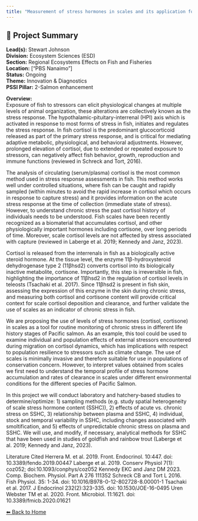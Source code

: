 ```yaml
---
title: "Measurement of stress hormones in scales and its application for the identification of conditions causing chronic stress in Pacific Salmon."
---
```


## 🧬 Project Summary

**Lead(s):** Stewart Johnson  
**Division:** Ecosystem Sciences (ESD)  
**Section:** Regional Ecosystems Effects on Fish and Fisheries  
**Location:** ["PBS Nanaimo"]  
**Status:** Ongoing  
**Theme:** Innovation & Diagnostics  
**PSSI Pillar:** 2-Salmon enhancement  

**Overview:**  
Exposure of fish to stressors can elicit physiological changes at multiple
levels of animal organization, these alterations are collectively known as the
stress response. The hypothalamic-pituitary-interrenal (HPI) axis which is
activated in response to most forms of stress in fish, initiates and regulates
the stress response. In fish cortisol is the predominant glucocorticoid
released as part of the primary stress response, and is critical for mediating
adaptive metabolic, physiological, and behavioral adjustments. However,
prolonged elevation of cortisol, due to extended or repeated exposure to
stressors, can negatively affect fish behavior, growth, reproduction and
immune functions (reviewed in Schreck and Tort, 2016).

The analysis of circulating (serum/plasma) cortisol is the most common method
used in stress response assessments in fish. This method works well under
controlled situations, where fish can be caught and rapidly sampled (within
minutes to avoid the rapid increase in cortisol which occurs in response to
capture stress) and it provides information on the acute stress response at
the time of collection (immediate state of stress). However, to understand
chronic stress the past cortisol history of individuals needs to be
understood. Fish scales have been recently recognized as a biomaterial that
accumulates cortisol, and other physiologically important hormones including
cortisone, over long periods of time. Moreover, scale cortisol levels are not
affected by stress associated with capture (reviewed in Laberge et al. 2019;
Kennedy and Janz, 2023).

Cortisol is released from the interrenals in fish as a biologically active
steroid hormone. At the tissue level, the enzyme 11β-hydroxysteroid
dehydrogenase type 2 (11βhsd2) converts cortisol into its biologically
inactive metabolite, cortisone. Importantly, this step is irreversible in
fish, highlighting the importance of 11βhsd2 in the regulation of cortisol
levels in teleosts (Tsachaki et al. 2017). Since 11βhsd2 is present in fish
skin, assessing the expression of this enzyme in the skin during chronic
stress, and measuring both cortisol and cortisone content will provide
critical context for scale cortisol deposition and clearance, and further
validate the use of scales as an indicator of chronic stress in fish.

We are proposing the use of levels of stress hormones (cortisol, cortisone) in
scales as a tool for routine monitoring of chronic stress in different life
history stages of Pacific salmon. As an example, this tool could be used to
examine individual and population effects of external stressors encountered
during migration on cortisol dynamics, which has implications with respect to
population resilience to stressors such as climate change. The use of scales
is minimally invasive and therefore suitable for use in populations of
conservation concern. However, to interpret values obtained from scales we
first need to understand the temporal profile of stress hormone accumulation
and rates of clearance in scales under different environmental conditions for
the different species of Pacific Salmon.

In this project we will conduct laboratory and hatchery-based studies to
determine/optimize: 1) sampling methods (e.g. study spatial heterogeneity of
scale stress hormone content (SSHC)), 2) effects of acute vs. chronic stress
on SSHC, 3) relationship between plasma and SSHC, 4) individual, stock and
temporal variability in SSHC, including changes associated with
smoltification, and 5) effects of unpredictable chronic stress on plasma and
SSHC. We will use, and modify, if necessary, analytical methods for SSHC that
have been used in studies of goldfish and rainbow trout (Laberge et al. 2019;
Kennedy and Janz, 2023).

Literature Cited Herrera M. et al. 2019. Front. Endocrinol. 10:447. doi:
10.3389/fendo.2019.00447 Laberge et al. 2019. Conserv Physiol 7(1): coz052;
doi:10.1093/conphys/coz052 Kennedy EKC and Janz DM 2023. Comp. Biochem.
Physiol. Part A 276 111352 Schreck CB and Tort L 2016. Fish Physiol. 35: 1-34.
doi: 10.1016/B978-0-12-802728-8.00001-1 Tsachaki et al. 2017. J Endocrinol
232(2):323-335. doi: 10.1530/JOE-16-0495 Uren Webster TM et al. 2020. Front.
Microbiol. 11:1621. doi: 10.3389/fmicb.2020.01621



[⬅ Back to Home](../index.qmd)
